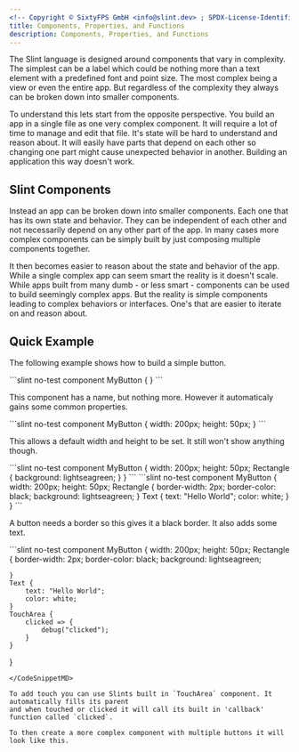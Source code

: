 ```yaml
---
<!-- Copyright © SixtyFPS GmbH <info@slint.dev> ; SPDX-License-Identifier: MIT -->
title: Components, Properties, and Functions
description: Components, Properties, and Functions
---
```



The Slint language is designed around components that vary in complexity. The simplest can be a label
which could be nothing more than a text element with a predefined font and point size. The most complex 
being a view or even the entire app. But regardless of the complexity they always can be broken down
into smaller components. 

To understand this lets start from the opposite perspective. You build an app in a single file as one
very complex component. It will require a lot of time to manage and edit that file. It's state will 
be hard to understand and reason about. It will easily have parts that depend on each other so changing
one part might cause unexpected behavior in another. Building an application this way doesn't work.

## Slint Components

Instead an app can be broken down into smaller components. Each one that has its own state and behavior.
They can be independent of each other and not necessarily depend on any other part of the app. In many
cases more complex components can be simply built by just composing multiple components together.

It then becomes easier to reason about the state and behavior of the app. While a single complex app
can seem smart the reality is it doesn't scale. While apps built from many dumb - or less smart - 
components can be used to build seemingly complex apps. But the reality is simple components leading
to complex behaviors or interfaces. One's that are easier to iterate on and reason about.

## Quick Example

The following example shows how to build a simple button.

<CodeSnippetMD imagePath="/src/assets/generated/guide-comp1.png"  imageWidth="200" imageHeight="200"  imageAlt='image example'>
```slint no-test
component MyButton {  
}
```
</CodeSnippetMD>

This component has a name, but nothing more. However it automaticaly gains some common properties.

<CodeSnippetMD imagePath="/src/assets/generated/guide-comp2.png"  imageWidth="200" imageHeight="200"  imageAlt='image example'>
```slint no-test
component MyButton {
    width: 200px;
    height: 50px;
}
```
</CodeSnippetMD>

This allows a default width and height to be set. It still won't show anything though.

<CodeSnippetMD imagePath="/src/assets/generated/guide-comp3.png"  imageWidth="200" imageHeight="200"  imageAlt='image example'>
```slint no-test
component MyButton {
    width: 200px;
    height: 50px;
    Rectangle {
        background: lightseagreen;
    }
}
```
</CodeSnippetMD>


<CodeSnippetMD imagePath="/src/assets/generated/guide-comp4.png"  imageWidth="200" imageHeight="200"  imageAlt='image example'>
```slint no-test
component MyButton {
    width: 200px;
    height: 50px;
    Rectangle {
        border-width: 2px;
        border-color: black;
        background: lightseagreen;
    }
    Text {
        text: "Hello World";
        color: white;
    }
}
```
</CodeSnippetMD>

A button needs a border so this gives it a black border. It also adds some text.


<CodeSnippetMD imagePath="/src/assets/generated/guide-comp5.png"  imageWidth="200" imageHeight="200"  imageAlt='image example'>
```slint no-test
component MyButton {
    width: 200px;
    height: 50px;
    Rectangle {
        border-width: 2px;
        border-color: black;
        background: lightseagreen;

    }
    Text {
        text: "Hello World";
        color: white;
    }
    TouchArea {
        clicked => {
            debug("clicked");
        }
    }
}
```
</CodeSnippetMD>

To add touch you can use Slints built in `TouchArea` component. It automatically fills its parent
and when touched or clicked it will call its built in 'callback' function called `clicked`.

To then create a more complex component with multiple buttons it will look like this.